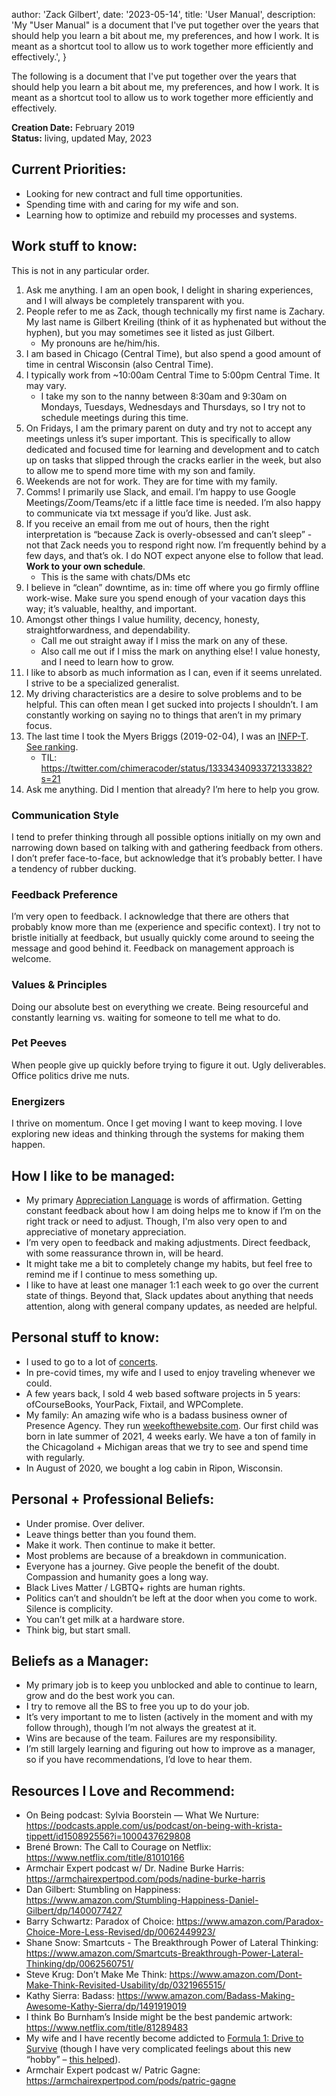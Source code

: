 
  author: 'Zack Gilbert',
  date: '2023-05-14',
  title: 'User Manual',
  description:
    'My "User Manual" is a document that I\'ve put together over the years that should help you learn a bit about me, my preferences, and how I work. It is meant as a shortcut tool to allow us to work together more efficiently and effectively.',
}


The following is a document that I've put together over the years that should help you learn a bit about me, my preferences, and how I work. It is meant as a shortcut tool to allow us to work together more efficiently and effectively.

<b>Creation Date:</b> February 2019<br/>
<b>Status:</b> living, updated May, 2023 

## Current Priorities:
* Looking for new contract and full time opportunities.
* Spending time with and caring for my wife and son.
* Learning how to optimize and rebuild my processes and systems.


## Work stuff to know:
This is not in any particular order.

1. Ask me anything. I am an open book, I delight in sharing experiences, and I will always be completely transparent with you.
1. People refer to me as Zack, though technically my first name is Zachary. My last name is Gilbert Kreiling (think of it as hyphenated but without the hyphen), but you may sometimes see it listed as just Gilbert.
    * My pronouns are he/him/his.
1. I am based in Chicago (Central Time), but also spend a good amount of time in central Wisconsin (also Central Time).
1. I typically work from ~10:00am Central Time to 5:00pm Central Time. It may vary.
    * I take my son to the nanny between 8:30am and 9:30am on Mondays, Tuesdays, Wednesdays and Thursdays, so I try not to schedule meetings during this time.
1. On Fridays, I am the primary parent on duty and try not to accept any meetings unless it’s super important. This is specifically to allow dedicated and focused time for learning and development and to catch up on tasks that slipped through the cracks earlier in the week, but also to allow me to spend more time with my son and family.
1. Weekends are not for work. They are for time with my family.
1. Comms! I primarily use Slack, and email. I’m happy to use Google Meetings/Zoom/Teams/etc if a little face time is needed. I’m also happy to communicate via txt message if you’d like. Just ask.
1. If you receive an email from me out of hours, then the right interpretation is “because Zack is overly-obsessed and can’t sleep” - not that Zack needs you to respond right now. I’m frequently behind by a few days, and that’s ok. I do NOT expect anyone else to follow that lead. __Work to your own schedule__.
    * This is the same with chats/DMs etc
1. I believe in “clean” downtime, as in: time off where you go firmly offline work-wise. Make sure you spend enough of your vacation days this way; it’s valuable, healthy, and important.
1. Amongst other things I value humility, decency, honesty, straightforwardness, and dependability.
    * Call me out straight away if I miss the mark on any of these.
    * Also call me out if I miss the mark on anything else! I value honesty, and I need to learn how to grow.
1. I like to absorb as much information as I can, even if it seems unrelated. I strive to be a specialized generalist.
1. My driving characteristics are a desire to solve problems and to be helpful. This can often mean I get sucked into projects I shouldn’t. I am constantly working on saying no to things that aren’t in my primary focus.
1. The last time I took the Myers Briggs (2019-02-04), I was an [INFP-T](https://www.16personalities.com/infp-personality). [See ranking](https://share.getcloudapp.com/ApuO4gvn).
    * TIL: https://twitter.com/chimeracoder/status/1333434093372133382?s=21
1. Ask me anything. Did I mention that already? I’m here to help you grow.


### Communication Style
I tend to prefer thinking through all possible options initially on my own and narrowing down based on talking with and gathering feedback from others. I don’t prefer face-to-face, but acknowledge that it’s probably better. I have a tendency of rubber ducking.

### Feedback Preference
I’m very open to feedback. I acknowledge that there are others that probably know more than me (experience and specific context). I try not to bristle initially at feedback, but usually quickly come around to seeing the message and good behind it. Feedback on management approach is welcome.

### Values & Principles
Doing our absolute best on everything we create. Being resourceful and constantly learning vs. waiting for someone to tell me what to do.

### Pet Peeves
When people give up quickly before trying to figure it out. Ugly deliverables. Office politics drive me nuts.

### Energizers
I thrive on momentum. Once I get moving I want to keep moving. I love exploring new ideas and thinking through the systems for making them happen.

## How I like to be managed:
* My primary [Appreciation Language](https://www.appreciationatwork.com/) is words of affirmation. Getting constant feedback about how I am doing helps me to know if I’m on the right track or need to adjust. Though, I'm also very open to and appreciative of monetary appreciation.
* I’m very open to feedback and making adjustments. Direct feedback, with some reassurance thrown in, will be heard.
* It might take me a bit to completely change my habits, but feel free to remind me if I continue to mess something up.
* I like to have at least one manager 1:1 each week to go over the current state of things. Beyond that, Slack updates about anything that needs attention, along with general company updates, as needed are helpful.


## Personal stuff to know:
* I used to go to a lot of [concerts](https://concerts.zackgilbert.com/).
* In pre-covid times, my wife and I used to enjoy traveling whenever we could.
* A few years back, I sold 4 web based software projects in 5 years: ofCourseBooks, YourPack, Fixtail, and WPComplete.
* My family: An amazing wife who is a badass business owner of Presence Agency. They run [weekofthewebsite.com](https://weekofthewebsite.com). Our first child was born in late summer of 2021, 4 weeks early. We have a ton of family in the Chicagoland + Michigan areas that we try to see and spend time with regularly.
* In August of 2020, we bought a log cabin in Ripon, Wisconsin.


## Personal + Professional Beliefs:
* Under promise. Over deliver.
* Leave things better than you found them.
* Make it work. Then continue to make it better.
* Most problems are because of a breakdown in communication.
* Everyone has a journey. Give people the benefit of the doubt. Compassion and humanity goes a long way.
* Black Lives Matter / LGBTQ+ rights are human rights.
* Politics can’t and shouldn’t be left at the door when you come to work. Silence is complicity.
* You can’t get milk at a hardware store.
* Think big, but start small.


## Beliefs as a Manager:
* My primary job is to keep you unblocked and able to continue to learn, grow and do the best work you can.
* I try to remove all the BS to free you up to do your job.
* It’s very important to me to listen (actively in the moment and with my follow through), though I’m not always the greatest at it.
* Wins are because of the team. Failures are my responsibility.
* I’m still largely learning and figuring out how to improve as a manager, so if you have recommendations, I’d love to hear them.


## Resources I Love and Recommend:
* On Being podcast: Sylvia Boorstein — What We Nurture: https://podcasts.apple.com/us/podcast/on-being-with-krista-tippett/id150892556?i=1000437629808
* Brené Brown: The Call to Courage on Netflix: https://www.netflix.com/title/81010166
* Armchair Expert podcast w/ Dr. Nadine Burke Harris: https://armchairexpertpod.com/pods/nadine-burke-harris
* Dan Gilbert: Stumbling on Happiness: https://www.amazon.com/Stumbling-Happiness-Daniel-Gilbert/dp/1400077427
* Barry Schwartz: Paradox of Choice: https://www.amazon.com/Paradox-Choice-More-Less-Revised/dp/0062449923/
* Shane Snow: Smartcuts - The Breakthrough Power of Lateral Thinking: https://www.amazon.com/Smartcuts-Breakthrough-Power-Lateral-Thinking/dp/0062560751/
* Steve Krug: Don’t Make Me Think: https://www.amazon.com/Dont-Make-Think-Revisited-Usability/dp/0321965515/
* Kathy Sierra: Badass: https://www.amazon.com/Badass-Making-Awesome-Kathy-Sierra/dp/1491919019
* I think Bo Burnham’s Inside might be the best pandemic artwork: https://www.netflix.com/title/81289483
* My wife and I have recently become addicted to [Formula 1: Drive to Survive](https://www.netflix.com/title/80204890) (though I have very complicated feelings about this new “hobby” – [this helped](https://www.youtube.com/watch?v=SSdsncLXLYs)).
* Armchair Expert podcast w/ Patric Gagne: https://armchairexpertpod.com/pods/patric-gagne
